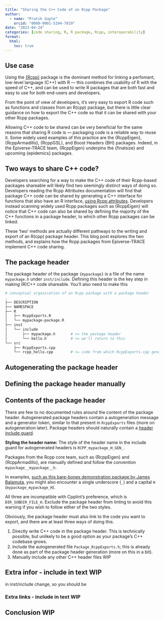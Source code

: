 ```yaml
---
title: "Sharing the C++ Code of an Rcpp Package"
author:
  - name: "Pratik Gupte"
    orcid: "0000-0001-5294-7819"
date: "2023-04-24"
categories: [code sharing, R, R package, Rcpp, interoperability]
format:
  html:
    toc: true
---
```


## Use case

Using the [{Rcpp}](https://www.rcpp.org/) package is the dominant method for linking a perfomant, low-level language (C++) with R --- this combines the usability of R with the speed of C++, and can be used to write R packages that are both fast and easy to use for both end-users and developers.

From the point of view of developers, it's very easy to export R code such as functions and classes from an R(cpp) package, but there is little clear guidance on how to export the C++ code so that it can be shared with your other Rcpp packages.

Allowing C++ code to be shared can be very beneficial for the same reasons that sharing R code is --- packaging code is a reliable way to reuse it.
Some widely used examples of this practice are the {RcppEigen}, {RcppArmadillo}, {RcppGSL}, and Boost Headers {BH} packages.
Indeed, in the Epiverse-TRACE team, {RcppEigen} underpins the {finalsize} and upcoming {epidemics} packages.

## Two ways to share C++ code?

Developers searching for a way to make the C++ code of their Rcpp-based packages shareable will likely find two seemingly distinct ways of doing so.
Developers reading the Rcpp Attributes documentation will find that package C++ code can be shared by generating a C++ interface for functions that also have an R interface, [using Rcpp attributes](https://dirk.eddelbuettel.com/code/rcpp/Rcpp-attributes.pdf).
Developers instead scanning widely used Rcpp packages such as {RcppEigen} will notice that C++ code can also be shared by defining the majority of the C++ functions in a package header, to which other Rcpp packages can be linked.

These 'two' methods are actually different pathways to the writing and export of an R(cpp) package header.
This blog post explores the two methods, and explains how the Rcpp packages from Epiverse-TRACE implement C++ code sharing.

## The package header

The package header of the package `{mypackage}` is a file of the name `mypackage.h` under `inst/include`.
Defining this header is the key step in making (R)C++ code shareable.
You'll also need to make this 

```sh
# conceptual organisation of an Rcpp package with a package header
.
├── DESCRIPTION
├── NAMESPACE
├── R
│   ├── RcppExports.R
│   └── mypackage-package.R
├── inst
│   └── include
│       ├── mypackage.h       # <= the package header
│       └── hello.h           # <= we'll return to this
└── src
    ├── RcppExports.cpp
    └── rcpp_hello.cpp        # <= code from which RcppExports.cpp generates
```

## Autogenerating the package header

## Defining the package header manually

## Contents of the package header

There are few to no documented rules around the content of the package header.
Autogenerated package headers contain a autogeneration message and a generator token, similar to that present in `RcppExports` files (more on autogeneration later).
Package headers should naturally contain a [header include guard](link here WIP).

::: {.callout-tip}
**Styling the header name:**
The style of the header name in the include guard for autogenerated headers is `RCPP_mypackage_H_GEN_`.

Packages from the Rcpp core team, such as {RcppEigen} and {RcppArmadillo}, are manually defined and follow the convention `mypackage__mypackage__h`.

In examples, [such as this bare-bones demonstration package by James Balamuta](https://github.com/coatless-r-n-d/rcpp-shared-cpp-functions), you might also encounter a single underscore (`_`) and a capital `H` (`mypackage_mypackage_H`).

All three are incompatible with Cpplint's preference, which is `DIR_SUBDIR_FILE_H`.
Exclude the package header from linting to avoid this warning if you wish to follow either of the two styles.
:::

Obviously, the package header must also link to the code you want to export, and there are at least three ways of doing this.

1. Directly write C++ code in the package header. This is technically possible, but unlikely to be a good option as your package's C++ codebase grows.
2. Include the autogenerated file `Package_RcppExports.h`; this is already done as part of the package header generation (more on this in a bit).
3. Manually include any other C++ header files WIP

## Extra infor - include in text WIP

<!-- From the docs for Rcpp Attr: If you need to include code from your custom header files within the compilation of your package source files, you will also need to add the following entry to Makevars and Makevars.win (both are in the src directory of your package): `PKG_CPPFLAGS += -I../inst/include/`. Note that the R package build system does not automatically force a rebuild when headers -->
in inst/include change, so you should be

### Extra links - include in text WIP

<!-- https://gallery.rcpp.org/articles/mixing-modules-and-export/ -->

## Conclusion WIP

<!-- Three sentences here. -->
